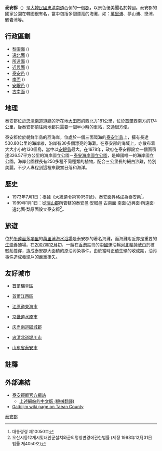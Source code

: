 {{Infobox Korean settlement
|settype=[[韓國行政區劃|道轄市]]
|img=Port of Anheung, at Taean.jpg
|imgcaption={{link-ko|安興港|안흥항}}
|hangul=태안군
|hanja=泰安郡
|rr=Taean-gun
|mr=T'aean-gun
|area_km2=504.82
|pop=63,764人 <br />(24,339家庭)
|popnote=<ref>http://www.taean.go.kr/Menus/AspMain/stact/연보1.hwp{{dead link|date=2018年1月 |bot=InternetArchiveBot |fix-attempted=yes }}</ref>
|popyear=2004年
|popden_km2=126.6
|divs=2邑、8面
|region=[[忠清南道|忠清南道]]
|flag=Flag of Taean.svg
|map=South Chungcheong-Taean.svg
|mapcaption=泰安郡在韓國及忠清南道的位置
}}
'''泰安郡'''（{{kor|諺=태안군|漢=泰安郡|羅=Taean gun|f=y}}）是[[大韓民國|大韓民國]][[忠清南道|忠清南道]]西側的一個[[郡|郡]]，以景色優美聞名於韓國。泰安郡的國家公園在韓國很有名，當中包括多個漂亮的海灘，如：[[萬里浦|萬里浦]]、夢山浦、戀浦、鶴岩浦等。

== 行政區劃 ==
*[[梨園面|梨園面]] ({{lang|ko|이원면}})
*[[遠北面|遠北面]] ({{lang|ko|원북면}})
*[[所遠面|所遠面]] ({{lang|ko|소원면}})
*[[近興面|近興面]] ({{lang|ko|근흥면}})
*[[泰安邑|泰安邑]] ({{lang|ko|태안읍}})
*[[南面_(泰安郡)|南面]] ({{lang|ko|남면}})
*[[安眠邑|安眠邑]] ({{lang|ko|안면읍}})
*[[古南面|古南面]] ({{lang|ko|고남면}})

== 地理 ==

泰安郡位於[[忠清南道|忠清南道]]道廳的所在地[[大田市|大田市]]的西北方181公里，位於[[首爾|首爾]]西南方的174公里，從泰安郡前往兩地都只需要一個半小時的車站，交通很方便。

泰安郡位於朝鮮半島的西海岸，位處於一個三面環海的[[泰安半島|泰安半島]]上，擁有長達530.80公里的海岸線，沿岸有30多個漂亮的海灘。在泰安郡的海域上，亦散布着大大小小約130個島，當中以[[安眠島|安眠島]]最大。在1978年，政府在泰安郡設立一個面積達326.57平方公里的海岸國立公園－[[泰安海岸國立公園|泰安海岸國立公園]]，是韓國唯一的海岸國立公園。海岸公園裡長有250多種不同種類的植物，配合三公里長的細白沙難，特別美麗。不少人專程到這裡來觀賞日落和海洋。

== 歷史 ==
* 1973年7月1日：根據《大統領令第10050號》，泰安面昇格成為泰安邑<ref>대통령령 제10050호</ref>。
* 1989年1月1日：從[[瑞山市|瑞山郡]]所管轄的泰安邑·安眠邑·古南面·南面·近興面·所遠面·遠北面·梨原面設立泰安郡<ref>오산시등12개시및태안군설치와군의명칭변경에관한법률 (제정 1988年12月31日 법률 제4050호)</ref>。

== 旅遊 ==
位於[[所遠面|所遠面]][[茅項里|茅項里]]的[[萬里浦海水浴場|萬里浦海水浴場]]是泰安郡的著名海灘，而海灘附近亦是重要的[[生蠔|生蠔]]養殖場。在[[2007年12月|2007年12月]]初，一艘在[[香港|香港]]註冊的[[中國|中國]]運油輪[[2007年河北精神號漏油事件|河北精神號]]由於被駁船撞穿，造成泰安郡大面積的原油污染事件。由於當時正值生蠔的收成期，油污事件造成養蠔戶的嚴重損失。

== 友好城市 ==
* {{KOR}}[[首爾|首爾]][[瑞草區|瑞草區]]
* {{KOR}}[[首爾|首爾]][[江西區_(首爾)|江西區]]
* {{KOR}}[[江原道_(韓國)|江原道]][[東海市_(江原道)|東海市]]
* {{KOR}}[[京畿道|京畿道]][[水原市|水原市]]
* {{KOR}}[[庆尚南道|庆尚南道]][[固城郡|固城郡]]
* {{KOR}}[[忠清北道|忠清北道]][[堤川市|堤川市]]
* {{CHN}}[[山东省|山东省]][[泰安市|泰安市]]

== 註釋 ==
{{reflist}}

== 外部連結 ==
*[https://web.archive.org/web/20070927063501/http://www.taean.go.kr/ 泰安郡廳官方網站] {{ko icon}}
** [https://web.archive.org/web/20070506111541/http://www.taean.go.kr/chinese/index.asp 上述網站的中文版 (機械翻譯)]
*[http://wiki.galbijim.com/Taean Galbijim wiki page on Taean County] {{Wayback|url=http://wiki.galbijim.com/Taean |date=20071130005634 }}



{{忠清南道行政區劃}}

{{DEFAULTSORT:Taean-gun}}
[[Category:泰安郡|]]
